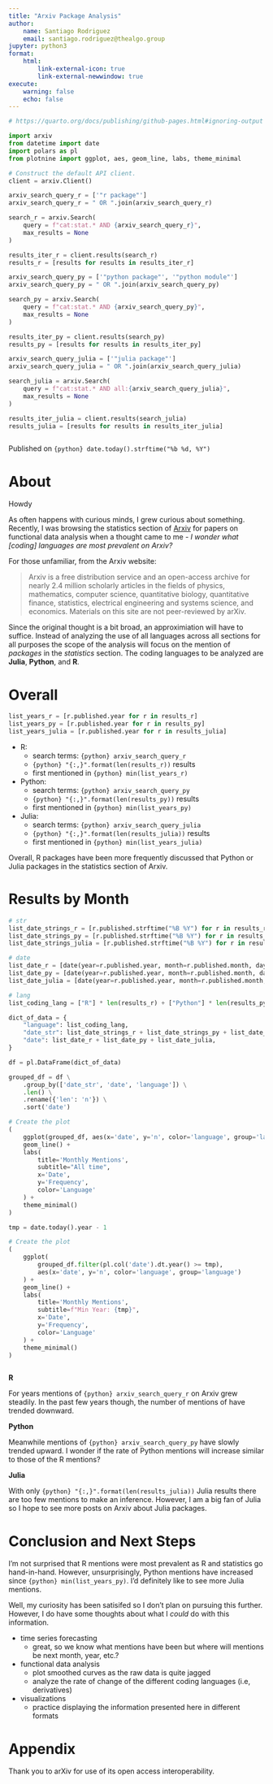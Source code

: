 ```yaml
---
title: "Arxiv Package Analysis"
author:
    name: Santiago Rodriguez
    email: santiago.rodriguez@thealgo.group
jupyter: python3
format:
    html:
        link-external-icon: true
        link-external-newwindow: true
execute:
    warning: false
    echo: false
---
```


```python
# https://quarto.org/docs/publishing/github-pages.html#ignoring-output
```

```python
import arxiv
from datetime import date
import polars as pl
from plotnine import ggplot, aes, geom_line, labs, theme_minimal
```

```python
# Construct the default API client.
client = arxiv.Client()
```

```python
arxiv_search_query_r = ['"r package"']
arxiv_search_query_r = " OR ".join(arxiv_search_query_r)

search_r = arxiv.Search(
    query = f"cat:stat.* AND {arxiv_search_query_r}",
    max_results = None
)

results_iter_r = client.results(search_r)
results_r = [results for results in results_iter_r]
```

```python
arxiv_search_query_py = ['"python package"', '"python module"']
arxiv_search_query_py = " OR ".join(arxiv_search_query_py)

search_py = arxiv.Search(
    query = f"cat:stat.* AND {arxiv_search_query_py}",
    max_results = None
)

results_iter_py = client.results(search_py)
results_py = [results for results in results_iter_py]
```

```python
arxiv_search_query_julia = ['"julia package"']
arxiv_search_query_julia = " OR ".join(arxiv_search_query_julia)

search_julia = arxiv.Search(
    query = f"cat:stat.* AND all:{arxiv_search_query_julia}",
    max_results = None
)

results_iter_julia = client.results(search_julia)
results_julia = [results for results in results_iter_julia]
```

```python

```

Published on `{python} date.today().strftime("%b %d, %Y")`

# About

Howdy

As often happens with curious minds, I grew curious about something. Recently, I was browsing the statistics section of [Arxiv](https://arxiv.org/) for papers on functional data analysis when a thought came to me - *I wonder what [coding] languages are most prevalent on Arxiv?*

For those unfamiliar, from the Arxiv website:

> Arxiv is a free distribution service and an open-access archive for nearly 2.4 million scholarly articles in the fields of physics, mathematics, computer science, quantitative biology, quantitative finance, statistics, electrical engineering and systems science, and economics. Materials on this site are not peer-reviewed by arXiv.

Since the original thought is a bit broad, an approximiation will have to suffice. Instead of analyzing the use of all languages across all sections for all purposes the scope of the analysis will focus on the mention of *packages* in the *statistics* section. The coding languages to be analyzed are **Julia**, **Python**, and **R**.

# Overall

```python
list_years_r = [r.published.year for r in results_r]
list_years_py = [r.published.year for r in results_py]
list_years_julia = [r.published.year for r in results_julia]
```

- R:
    - search terms: `{python} arxiv_search_query_r`
    - `{python} "{:,}".format(len(results_r))` results
    - first mentioned in `{python} min(list_years_r)`
- Python:
    - search terms: `{python} arxiv_search_query_py`
    - `{python} "{:,}".format(len(results_py))` results
    - first mentioned in `{python} min(list_years_py)`
- Julia:
    - search terms: `{python} arxiv_search_query_julia`
    - `{python} "{:,}".format(len(results_julia))` results
    - first mentioned in `{python} min(list_years_julia)`

Overall, R packages have been more frequently discussed that Python or Julia packages in the statistics section of Arxiv.

# Results by Month

```python
# str
list_date_strings_r = [r.published.strftime("%B %Y") for r in results_r]
list_date_strings_py = [r.published.strftime("%B %Y") for r in results_py]
list_date_strings_julia = [r.published.strftime("%B %Y") for r in results_julia]

# date
list_date_r = [date(year=r.published.year, month=r.published.month, day=1) for r in results_r]
list_date_py = [date(year=r.published.year, month=r.published.month, day=1) for r in results_py]
list_date_julia = [date(year=r.published.year, month=r.published.month, day=1) for r in results_julia]

# lang
list_coding_lang = ["R"] * len(results_r) + ["Python"] * len(results_py) + ["Julia"] * len(results_julia)
```

```python
dict_of_data = {
    "language": list_coding_lang,
    "date_str": list_date_strings_r + list_date_strings_py + list_date_strings_julia,
    "date": list_date_r + list_date_py + list_date_julia,
}
```

```python
df = pl.DataFrame(dict_of_data)
```

```python
grouped_df = df \
    .group_by(['date_str', 'date', 'language']) \
    .len() \
    .rename({'len': 'n'}) \
    .sort('date')
```

```python
# Create the plot
(
    ggplot(grouped_df, aes(x='date', y='n', color='language', group='language')) +
    geom_line() +
    labs(
        title='Monthly Mentions',
        subtitle="All time",
        x='Date',
        y='Frequency',
        color='Language'
    ) +
    theme_minimal()
)
```

```python
tmp = date.today().year - 1

# Create the plot
(
    ggplot(
        grouped_df.filter(pl.col('date').dt.year() >= tmp),
        aes(x='date', y='n', color='language', group='language')
    ) +
    geom_line() +
    labs(
        title='Monthly Mentions',
        subtitle=f"Min Year: {tmp}",
        x='Date',
        y='Frequency',
        color='Language'
    ) +
    theme_minimal()
)
```

```python

```

**R**

For years mentions of `{python} arxiv_search_query_r` on Arxiv grew steadily. In the past few years though, the number of mentions of have trended downward.

**Python**

Meanwhile mentions of `{python} arxiv_search_query_py` have slowly trended upward. I wonder if the rate of Python mentions will increase similar to those of the R mentions?

**Julia**

With only `{python} "{:,}".format(len(results_julia))` Julia results there are too few mentions to make an inference. However, I am a big fan of Julia so I hope to see more posts on Arxiv about Julia packages.

# Conclusion and Next Steps

I'm not surprised that R mentions were most prevalent as R and statistics go hand-in-hand. However, unsurprisingly, Python mentions have increased since `{python} min(list_years_py)`. I'd definitely like to see more Julia mentions.

Well, my curiosity has been satisifed so I don't plan on pursuing this further. However, I do have some thoughts about what I *could* do with this information.

- time series forecasting
    - great, so we know what mentions have been but where will mentions be next month, year, etc.?
- functional data analysis
    - plot smoothed curves as the raw data is quite jagged
    - analyze the rate of change of the different coding languages (i.e, derivatives)
- visualizations
    - practice displaying the information presented here in different formats

# Appendix

Thank you to arXiv for use of its open access interoperability.